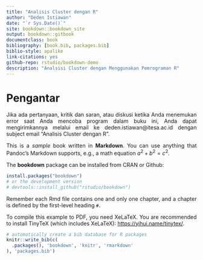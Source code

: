 ```yaml
--- 
title: "Analisis Cluster dengan R"
author: "Deden Istiawan"
date: "`r Sys.Date()`"
site: bookdown::bookdown_site
output: bookdown::gitbook
documentclass: book
bibliography: [book.bib, packages.bib]
biblio-style: apalike
link-citations: yes
github-repo: rstudio/bookdown-demo
description: "Analsisi Cluster dengan Menggunakan Pemrograman R"
---
```



# Pengantar
```{=html}
<style>
body{
text-align: justify}
</style>
```
Jika ada pertanyaan, kritik dan saran, atau diskusi ketika Anda menemukan error saat Anda mencoba program dalam buku ini, Anda dapat mengirimkannya melalui email ke deden.istiawan@itesa.ac.id dengan subject email “Analisis Cluster dengan R”.

This is a _sample_ book written in **Markdown**. You can use anything that Pandoc's Markdown supports, e.g., a math equation $a^2 + b^2 = c^2$.

The **bookdown** package can be installed from CRAN or Github:

```r
install.packages("bookdown")
# or the development version
# devtools::install_github("rstudio/bookdown")
```

Remember each Rmd file contains one and only one chapter, and a chapter is defined by the first-level heading `#`.

To compile this example to PDF, you need XeLaTeX. You are recommended to install TinyTeX (which includes XeLaTeX): <https://yihui.name/tinytex/>.

```r
# automatically create a bib database for R packages
knitr::write_bib(c(
  .packages(), 'bookdown', 'knitr', 'rmarkdown'
), 'packages.bib')
```
